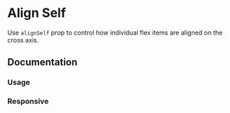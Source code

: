 
# Align Self

Use `alignSelf` prop to control how individual flex items are aligned on the cross axis.

<Scale values="alignSelf" />

## Documentation

### Usage

<Demo component="align-self/usage" />

### Responsive

<Demo component="align-self/responsive-usage" resizable />
